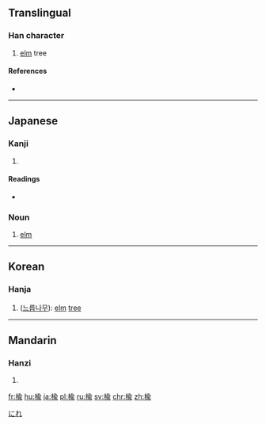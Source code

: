 {{also|榆}}
==Translingual==

===Han character===
{{Han char|rn=75|rad=木|as=09|sn=13|four=|canj=DOMV}}

# [[elm]] tree

====References====
* {{Han ref|kx=0540.120|dkj=15153|hdz=21253.010|uh=6961|ud=26977}}

----

==Japanese==

===Kanji===
{{ja-kanji|grade=|rs=木09}}

# {{defn|lang=ja|sort=木09}}

====Readings====
* {{ja-readings|on=[[ゆ]] (yu)|kun=[[にれ]] (nire)}}

===Noun===
{{ja-noun|にれ|ニレ}}

# [[elm]]

[[Category:ja:Trees|にれ]]

----

==Korean==

===Hanja===
{{ko-hanja|hangeul=[[유]]|eumhun=|rv=yu|mr=yu|y=yu}}

# ([[느릅나무]]): [[elm]] [[tree]] 

----

==Mandarin==

===Hanzi===
{{cmn-hanzi|pin=[[yú]] ([[yu2]])|wg=yü<sup>2</sup>}}

# {{defn|lang=cmn|sort=木09}}

[[fr:楡]]
[[hu:楡]]
[[ja:楡]]
[[pl:楡]]
[[ru:楡]]
[[sv:楡]]
[[chr:楡]]
[[zh:楡]]